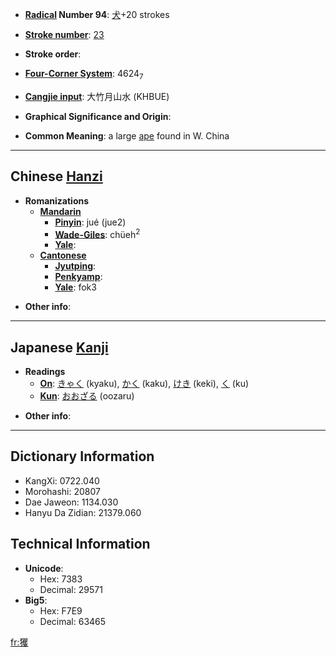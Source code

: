 * '''[[Wiktionary:Chinese radical index| Radical]] Number 94''': [[Wiktionary:Chinese radical index 犬|犬]]+20 strokes

* '''[[Wiktionary:Chinese total strokes index|Stroke number]]''': [[Wiktionary:Chinese total strokes index 23|23]]

* '''Stroke order''': 

* '''[[Wiktionary:Chinese four corner index|Four-Corner System]]''': 4624<sub>7</sub>

* '''[[Wiktionary:Chinese Cangjie index|Cangjie input]]''': 大竹月山水 (KHBUE)

* '''Graphical Significance and Origin''': 

* '''Common Meaning''': a large [[ape]] found in W. China

----

== Chinese [[Hanzi]] ==

* '''Romanizations'''
** '''[[Mandarin]]'''
*** '''[[Pinyin]]''': jué (jue2)
*** '''[[Wade-Giles]]''': chüeh<sup>2</sup>
*** '''[[Yale]]''': 
** '''[[Cantonese]]'''
*** '''[[Jyutping]]''':
*** '''[[Penkyamp]]''': 
*** '''[[Yale]]''': fok3

* '''Other info''': 

----

== Japanese [[Kanji]] ==

* '''Readings'''
** '''[[On]]''': [[きゃく]] (kyaku), [[かく]] (kaku), [[けき]] (keki), [[く]] (ku)
** '''[[Kun]]''': [[おおざる]] (oozaru)

* '''Other info''':  

----

== Dictionary Information ==

* KangXi: 0722.040
* Morohashi: 20807
* Dae Jaweon: 1134.030
* Hanyu Da Zidian: 21379.060

== Technical Information ==

* '''Unicode''':
** Hex: 7383
** Decimal: 29571
* '''Big5''':
** Hex: F7E9
** Decimal: 63465

[[fr:玃]]